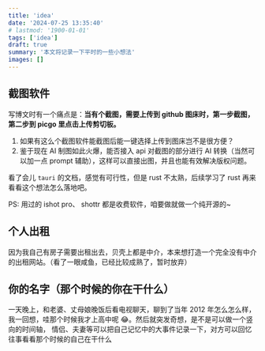 ```yaml
---
title: 'idea'
date: '2024-07-25 13:35:40'
# lastmod: '1900-01-01'
tags: ['idea']
draft: true
summary: '本文将记录一下平时的一些小想法'
images: []
---
```


## 截图软件

写博文时有一个痛点是：**当有个截图，需要上传到 github 图床时，第一步截图，第二步到 picgo 里点击上传剪切板。**

1. 如果有这么个截图软件能截图后能一键选择上传到图床岂不是很方便？
2. 鉴于现在 AI 制图如此火爆，能否接入 api 对截图的部分进行 AI 转换（当然可以加一点 prompt 辅助），这样可以直接出图，并且也能有效解决版权问题。

看了会儿 `tauri` 的文档，感觉有可行性，但是 rust 不太熟，后续学习了 rust 再来看看这个想法怎么落地吧。

PS: 用过的 ishot pro、 shottr 都是收费软件，咱要做就做一个纯开源的~

## 个人出租

因为我自己有房子需要出租出去，贝壳上都是中介，本来想打造一个完全没有中介的出租网站。（看了一眼咸鱼，已经比较成熟了，暂时放弃）

## 你的名字（那个时候的你在干什么）

一天晚上，和老婆、丈母娘晚饭后看电视聊天，聊到了当年 2012 年怎么怎么样，我一回想，哇那个时候我才上高中呢 😂。然后就突发奇想，是不是可以做一个竖向的时间轴，
情侣、夫妻等可以把自己记忆中的大事件记录一下，对方可以回忆往事看看那个时候的自己在干什么
